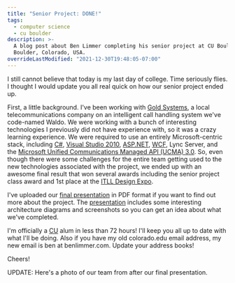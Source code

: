 ```yaml
---
title: "Senior Project: DONE!"
tags:
  - computer science
  - cu boulder
description: >-
  A blog post about Ben Limmer completing his senior project at CU Boulder, done in conjunction with Gold Systems in
  Boulder, Colorado, USA.
overrideLastModified: "2021-12-30T19:48:05-07:00"
---
```



I still cannot believe that today is my last day of college. Time seriously flies. I thought I would update you all real
quick on how our senior project ended up.

First, a little background. I've been working with [Gold Systems](http://www.goldsys.com), a local telecommunications
company on an intelligent call handling system we've code-named Waldo. We were working with a bunch of interesting
technologies I previously did not have experience with, so it was a crazy learning experience. We were required to use
an entirely Microsoft-centric stack, including [C&#35;](<http://en.wikipedia.org/wiki/C_Sharp_(programming_language)>),
[Visual Studio 2010](http://www.microsoft.com/visualstudio/en-us/products/2010-editions),
[ASP.NET](http://www.asp.net/), [WCF](http://msdn.microsoft.com/en-us/netframework/aa663324), Lync Server, and the
[Microsoft Unified Communications Managed API (UCMA) 3.0](http://msdn.microsoft.com/en-us/library/gg421023.aspx). So,
even though there were some challenges for the entire team getting used to the new technologies associated with the
project, we ended up with an awesome final result that won several awards including the senior project class award and
1st place at the [ITLL Design Expo](https://calendar.colorado.edu/event/itl_design_expo).

I've uploaded our <a href={FinalDemo}>final presentation</a> in PDF format if you want to find out more about the
project. The <a href={FinalDemo}>presentation</a> includes some interesting architecture diagrams and screenshots so you
can get an idea about what we've completed.

I'm officially a [CU](http://www.colorado.edu) alum in less than 72 hours! I'll keep you all up to date with what I'll
be doing. Also if you have my old colorado.edu email address, my new email is ben at benlimmer.com. Update your address
books!

Cheers!

UPDATE: Here's a photo of our team from after our final presentation.

<MdxImage src={WaldoFinalPicture} alt="Final Group Picture" width="1/2" />
